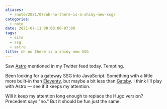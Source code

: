 ```yaml
---
aliases:
  - /note/2021/07/oh-no-there-is-a-shiny-new-ssg/
categories:
  - note
date: 2021-07-11 00:00:00-07:00
tags:
  - site
  - ssg
  - astro
title: oh no there is a shiny new SSG
---
```


[Astro]: https://astro.build

Saw [Astro][] mentioned in my Twitter feed today.
Tempting.

[Eleventy]: https://11ty.dev
[Gatsby]: https://gatsbyjs.com

Been looking for a gateway SSG into JavaScript. Something with a little more
built-in than [Eleventy][], but maybe a bit less than [Gatsby][]. I think I'll
play with Astro — see if it keeps my attention.

Will it keep my attention long enough to replace the Hugo version? Precedent
says "no." But it should be fun just the same.
